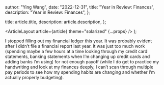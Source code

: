 
  author: "Ying Wang",
  date: "2022-12-31",
  title: "Year in Review: Finances",
  description: "Year in Review: Finances",
};

  title: article.title,
  description: article.description,
};

  <ArticleLayout article={article} theme="solarized" {...props} />
);

I stopped filling out my financial ledger this year. It was probably evident
after I didn’t file a financial report last year. It was just too much work
(spending maybe a few hours at a time looking through my credit card statements,
banking statements when I’m changing up credit cards and adding banks I’m using)
for not enough payoff (while I do get to practice my handwriting and look at my
finances deeply, I can’t scan through multiple pay periods to see how my
spending habits are changing and whether I’m actually properly budgeting).
